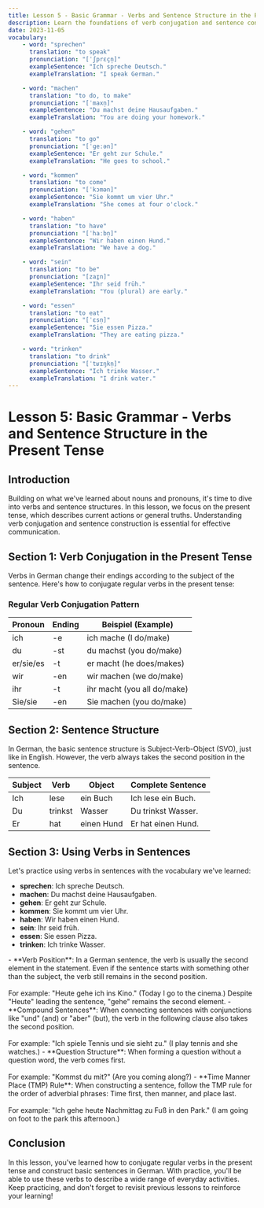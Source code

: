 ```yaml
---
title: Lesson 5 - Basic Grammar - Verbs and Sentence Structure in the Present Tense
description: Learn the foundations of verb conjugation and sentence construction in the present tense, vital for everyday communication.
date: 2023-11-05
vocabulary:
    - word: "sprechen"
      translation: "to speak"
      pronunciation: "[ˈʃprɛçn̩]"
      exampleSentence: "Ich spreche Deutsch."
      exampleTranslation: "I speak German."

    - word: "machen"
      translation: "to do, to make"
      pronunciation: "[ˈmaxn̩]"
      exampleSentence: "Du machst deine Hausaufgaben."
      exampleTranslation: "You are doing your homework."

    - word: "gehen"
      translation: "to go"
      pronunciation: "[ˈɡeːən]"
      exampleSentence: "Er geht zur Schule."
      exampleTranslation: "He goes to school."

    - word: "kommen"
      translation: "to come"
      pronunciation: "[ˈkɔmən]"
      exampleSentence: "Sie kommt um vier Uhr."
      exampleTranslation: "She comes at four o'clock."

    - word: "haben"
      translation: "to have"
      pronunciation: "[ˈhaːbn̩]"
      exampleSentence: "Wir haben einen Hund."
      exampleTranslation: "We have a dog."

    - word: "sein"
      translation: "to be"
      pronunciation: "[zaɪ̯n]"
      exampleSentence: "Ihr seid früh."
      exampleTranslation: "You (plural) are early."

    - word: "essen"
      translation: "to eat"
      pronunciation: "[ˈɛsn̩]"
      exampleSentence: "Sie essen Pizza."
      exampleTranslation: "They are eating pizza."

    - word: "trinken"
      translation: "to drink"
      pronunciation: "[ˈtʁɪŋkn̩]"
      exampleSentence: "Ich trinke Wasser."
      exampleTranslation: "I drink water."
---
```


# Lesson 5: Basic Grammar - Verbs and Sentence Structure in the Present Tense

## Introduction

Building on what we've learned about nouns and pronouns, it's time to dive into verbs and sentence structures. In this lesson, we focus on the present tense, which describes current actions or general truths. Understanding verb conjugation and sentence construction is essential for effective communication.

## Section 1: Verb Conjugation in the Present Tense

Verbs in German change their endings according to the subject of the sentence. Here's how to conjugate regular verbs in the present tense:

### Regular Verb Conjugation Pattern

| Pronoun   | Ending | Beispiel (Example)          |
| --------- | ------ | --------------------------- |
| ich       | -e     | ich mache (I do/make)       |
| du        | -st    | du machst (you do/make)     |
| er/sie/es | -t     | er macht (he does/makes)    |
| wir       | -en    | wir machen (we do/make)     |
| ihr       | -t     | ihr macht (you all do/make) |
| Sie/sie   | -en    | Sie machen (you do/make)    |

<TextToSpeechPlayer mp3File={../assets/courses/german/_shared/lessons/lesson5/audio/verb-conjugation.mp3} />

## Section 2: Sentence Structure

In German, the basic sentence structure is Subject-Verb-Object (SVO), just like in English. However, the verb always takes the second position in the sentence.

| Subject | Verb    | Object     | Complete Sentence  |
| ------- | ------- | ---------- | ------------------ |
| Ich     | lese    | ein Buch   | Ich lese ein Buch. |
| Du      | trinkst | Wasser     | Du trinkst Wasser. |
| Er      | hat     | einen Hund | Er hat einen Hund. |

<TextToSpeechPlayer mp3File={../assets/courses/german/_shared/lessons/lesson5/audio/sentence-structure.mp3} />

## Section 3: Using Verbs in Sentences

Let's practice using verbs in sentences with the vocabulary we've learned:

-   **sprechen**: Ich spreche Deutsch.
-   **machen**: Du machst deine Hausaufgaben.
-   **gehen**: Er geht zur Schule.
-   **kommen**: Sie kommt um vier Uhr.
-   **haben**: Wir haben einen Hund.
-   **sein**: Ihr seid früh.
-   **essen**: Sie essen Pizza.
-   **trinken**: Ich trinke Wasser.

<TextToSpeechPlayer mp3File={../assets/courses/german/_shared/lessons/lesson5/audio/using-verbs.mp3} />

<!-- prettier-ignore -->
<TipBox>
- **Verb Position**: In a German sentence, the verb is usually the second element in the statement. Even if the sentence starts with something other than the subject, the verb still remains in the second position.
<br><br> For example: "Heute gehe ich ins Kino." (Today I go to the cinema.) Despite "Heute" leading the sentence, "gehe" remains the second element.
- **Compound Sentences**: When connecting sentences with conjunctions like "und" (and) or "aber" (but), the verb in the following clause also takes the second position.
<br><br> For example: "Ich spiele Tennis und sie sieht zu." (I play tennis and she watches.)
- **Question Structure**: When forming a question without a question word, the verb comes first.
<br><br> For example: "Kommst du mit?" (Are you coming along?)
- **Time Manner Place (TMP) Rule**: When constructing a sentence, follow the TMP rule for the order of adverbial phrases: Time first, then manner, and place last.
<br><br> For example: "Ich gehe heute Nachmittag zu Fuß in den Park." (I am going on foot to the park this afternoon.)
</TipBox>

## Conclusion

In this lesson, you've learned how to conjugate regular verbs in the present tense and construct basic sentences in German. With practice, you'll be able to use these verbs to describe a wide range of everyday activities. Keep practicing, and don't forget to revisit previous lessons to reinforce your learning!

